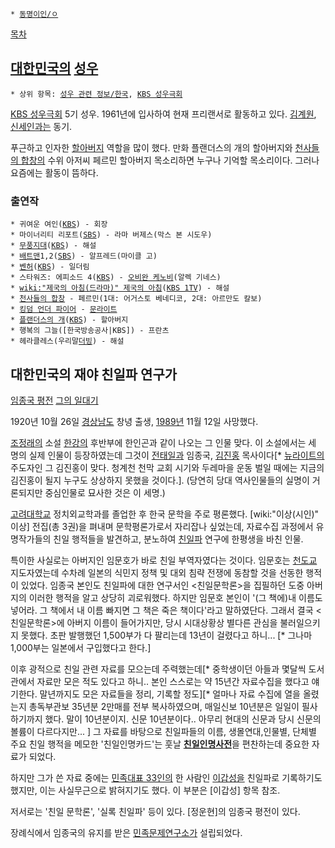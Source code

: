 * [[동명이인/ㅇ]]

[[목차]]
== [[대한민국]]의 [[성우]] ==
 * 상위 항목: [[성우 관련 정보/한국]], [[KBS 성우극회]]

[[KBS 성우극회]] 5기 성우. 1961년에 입사하여 현재 프리랜서로 활동하고 있다. [[김계원]], [[신세인]]과는 동기.

푸근하고 인자한 [[할아버지]] 역할을 많이 했다. 만화 플랜더스의 개의 할아버지와 [[천사들의 합창]]의 수위 아저씨 페르민 할아버지 목소리하면 누구나 기억할 목소리이다. 그러나 요즘에는 활동이 뜸하다.

=== 출연작 ===
 * 귀여운 여인([[한국방송공사|KBS]]) - 회장
 * 마이너리티 리포트([[SBS]]) - 라마 버제스(막스 본 시도우)
 * [[무풍지대]]([[KBS]]) - 해설
 * [[배트맨]]1,2([[SBS]]) - 알프레드(마이클 고)
 * [[벤허]]([[한국방송공사|KBS]]) - 일더림
 * 스타워즈: 에피소드 4([[한국방송공사|KBS]]) - [[오비완 케노비]](알렉 기네스)
 * [[wiki:"제국의 아침(드라마)" 제국의 아침]]([[KBS 1TV]]) - 해설
 * [[천사들의 합창]] - 페르민(1대: 어거스토 베네디코, 2대: 아르만도 칼보)
 * [[킹덤 언더 파이어]] - [[문라이트]]
 * [[플랜더스의 개]]([[한국방송공사|KBS]]) - 할아버지
 * 행복의 그늘([한국방송공사|KBS]) - 프란츠
 * 헤라클레스(우리말[[더빙]]) - 해설


== 대한민국의 재야 친일파 연구가 ==
{{{#!html
<iframe title="YouTube video player" width="640" height="390" src="http://www.youtube.com/embed/EW_v3rHh6uk" frameborder="0" allowfullscreen></iframe>}}}

[http://blog.ohmynews.com/jeongwh59/category/13118///?page=4 임종국 평전]
[http://cafe.daum.net/_c21_/bbs_search_read?grpid=Jnt6&fldid=Knj&datanum=1662134 그의 일대기]

1920년 10월 26일 [[경상남도]] 창녕 출생, [[1989년]] 11월 12일 사망했다.

[[조정래]]의 소설 [[한강]]의 후반부에 한인곤과 같이 나오는 그 인물 맞다. 이 소설에서는 세 명의 실제 인물이 등장하였는데 그것이 [[전태일]]과 임종국, [[김진홍]] 목사이다[* [[뉴라이트]]의 주도자인 그 김진홍이 맞다. 청계천 천막 교회 시기와 두레마을 운동 벌일 때에는 지금의 김진홍이 될지 누구도 상상하지 못했을 것이다.]. (당연히 당대 역사인물들의 실명이 거론되지만 중심인물로 묘사한 것은 이 세명.)

[[고려대학교]] 정치외교학과를 졸업한 후 한국 문학을 주로 평론했다. [wiki:"이상(시인)" 이상] 전집(총 3권)을 펴내며 문학평론가로서 자리잡나 싶었는데, 자료수집 과정에서 유명작가들의 친일 행적들을 발견하고, 분노하여 [[친일파]] 연구에 한평생을 바친 인물.

특이한 사실로는 아버지인 임문호가 바로 친일 부역자였다는 것이다. 임문호는 [[천도교]] 지도자였는데 수차례 일본의 식민지 정책 및 대외 침략 전쟁에 동참할 것을 선동한 행적이 있었다. 임종국 본인도 친일파에 대한 연구서인 <친일문학론>을 집필하던 도중 아버지의 이러한 행적을 알고 상당히 괴로워했다. 하지만 임문호 본인이 '(그 책에)내 이름도 넣어라. 그 책에서 내 이름 빠지면 그 책은 죽은 책이다'라고 말하였단다. 그래서 결국 <친일문학론>에 아버지 이름이 들어가지만, 당시 시대상황상 별다른 관심을 불러일으키지 못했다. 초판 발행했던 1,500부가 다 팔리는데 13년이 걸렸다고 하니... [* 그나마 1,000부는 일본에서 구입했다고 한다.]

이후 광적으로 친일 관련 자료를 모으는데 주력했는데[* 중학생이던 아들과 몇달씩 도서관에서 자료만 모은 적도 있다고 하니.. 본인 스스로는 약 15년간 자료수집을 했다고 얘기한다. 말년까지도 모은 자료들을 정리, 기록할 정도][* 얼마나 자료 수집에 열을 올렸는지 총독부관보 35년분 2만매를 전부 복사하였으며, 매일신보 10년분은 일일이 필사하기까지 했다. 말이 10년분이지. 신문 10년분이다.. 아무리 현대의 신문과 당시 신문의 볼륨이 다르다지만... ] 그 자료를 바탕으로 친일파들의 이름, 생몰연대,인물별, 단체별 주요 친일 행적을 메모한 '친일인명카드'는 훗날 '''[[친일인명사전]]'''을 편찬하는데 중요한 자료가 되었다.

하지만 그가 쓴 자료 중에는 [[민족대표 33인]]의 한 사람인 [[이갑성]]을 친일파로 기록하기도 했지만, 이는 사실무근으로 밝혀지기도 했다. 이 부분은 [이갑성] 항목 참조.

저서로는 '친일 문학론', '실록 친일파' 등이 있다. [정운현]의 임종국 평전이 있다. 

장례식에서 임종국의 유지를 받은 [[민족문제연구소]]가 설립되었다.
